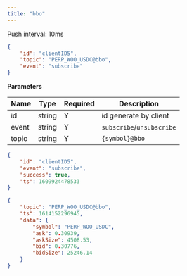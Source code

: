```yaml
---
title: "bbo"
---
```


Push interval: 10ms

```json
{
    "id": "clientID5",
    "topic": "PERP_WOO_USDC@bbo",
    "event": "subscribe"
}
```

**Parameters**

| Name   | Type   | Required | Description                              |
| ------ | ------ | -------- | ---------------------------------------- |
| id     | string | Y        | id generate by client                    |
| event  | string | Y        | `subscribe`/`unsubscribe`                |
| topic  | string | Y        | `{symbol}@bbo`                           |


<RequestExample>

```json Response
{
    "id": "clientID5",
    "event": "subscribe",
    "success": true,
    "ts": 1609924478533
}
```

</RequestExample>

<ResponseExample>

```json Subscribed Message
{
    "topic": "PERP_WOO_USDC@bbo",
    "ts": 1614152296945,
    "data": {
        "symbol": "PERP_WOO_USDC",
        "ask": 0.30939,
        "askSize": 4508.53,
        "bid": 0.30776,
        "bidSize": 25246.14
    }
}
```

</ResponseExample>